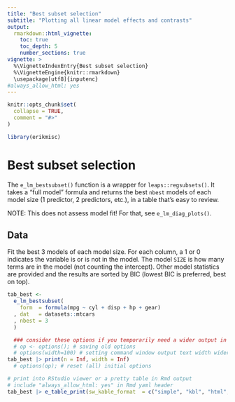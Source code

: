 ```yaml
---
title: "Best subset selection"
subtitle: "Plotting all linear model effects and contrasts"
output:
  rmarkdown::html_vignette:
    toc: true
    toc_depth: 5
    number_sections: true
vignette: >
  %\VignetteIndexEntry{Best subset selection}
  %\VignetteEngine{knitr::rmarkdown}
  \usepackage[utf8]{inputenc}
#always_allow_html: yes
---
```


```r
knitr::opts_chunk$set(
  collapse = TRUE,
  comment = "#>"
)
```

```r
library(erikmisc)
```


# Best subset selection

The `e_lm_bestsubset()` function is a wrapper for `leaps::regsubsets()`.
It takes a "full model" formula and returns the best `nbest` models of each model size (1 predictor, 2 predictors, etc.),
in a table that's easy to review.

NOTE: This does not assess model fit!  For that, see `e_lm_diag_plots()`.

## Data

Fit the best 3 models of each model size.
For each column, a 1 or 0 indicates the variable is or is not in the model.
The model `SIZE` is how many terms are in the model (not counting the intercept).
Other model statistics are provided and the results are sorted by BIC (lowest BIC is preferred, best on top).

```r
tab_best <-
  e_lm_bestsubset(
    form  = formula(mpg ~ cyl + disp + hp + gear)
  , dat   = datasets::mtcars
  , nbest = 3
  )

  ### consider these options if you temporarily need a wider output in your Rmd output
  # op <- options(); # saving old options
  # options(width=100) # setting command window output text width wider
tab_best |> print(n = Inf, width = Inf)
  # options(op); # reset (all) initial options
```

```r
# print into RStudio viewer or a pretty table in Rmd output
# include "always_allow_html: yes" in Rmd yaml header
tab_best |> e_table_print(sw_kable_format  = c("simple", "kbl", "html", "latex", "doc")[1])
```
